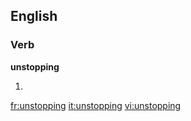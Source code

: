 ==English==

===Verb===
'''unstopping'''

# {{present participle of|unstop}}

[[fr:unstopping]]
[[it:unstopping]]
[[vi:unstopping]]